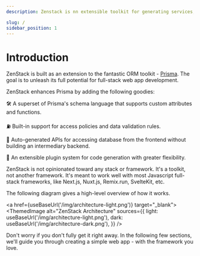 ```yaml
---
description: Zenstack is nn extensible toolkit for generating services, hooks, and other artifacts from your database schema, with built-in access policy and data validation support. It's built above the awesome Prisma ORM.

slug: /
sidebar_position: 1
---
```


# Introduction

ZenStack is built as an extension to the fantastic ORM toolkit - [Prisma](https://prisma.io). The goal is to unleash its full potential for full-stack web app development.

ZenStack enhances Prisma by adding the following goodies:

🛠️ A superset of Prisma's schema language that supports custom attributes and functions.

⛽️ Built-in support for access policies and data validation rules.

🚀 Auto-generated APIs for accessing database from the frontend without building an intermediary backend.

🧩 An extensible plugin system for code generation with greater flexibility.

ZenStack is not opinionated toward any stack or framework. It's a toolkit, not another framework. It's meant to work well with most Javascript full-stack frameworks, like Next.js, Nuxt.js, Remix.run, SvelteKit, etc.

The following diagram gives a high-level overview of how it works.


<a href={useBaseUrl('/img/architecture-light.png')} target="_blank">
    <ThemedImage
        alt="ZenStack Architecture"
        sources={{
            light: useBaseUrl('/img/architecture-light.png'),
            dark: useBaseUrl('/img/architecture-dark.png'),
        }}
    />
</a>

Don't worry if you don't fully get it right away. In the following few sections, we'll guide you through
creating a simple web app - with the framework you love.
